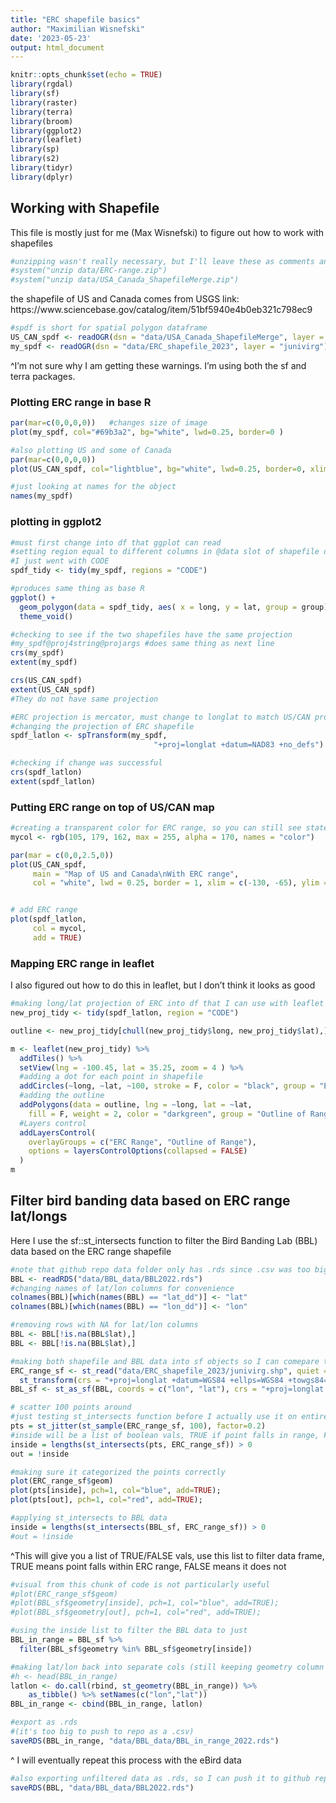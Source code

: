 ```yaml
---
title: "ERC shapefile basics"
author: "Maximilian Wisnefski"
date: '2023-05-23'
output: html_document
---
```


```r
knitr::opts_chunk$set(echo = TRUE)
library(rgdal)
library(sf)
library(raster)
library(terra)
library(broom)
library(ggplot2)
library(leaflet)
library(sp)
library(s2)
library(tidyr)
library(dplyr)
```




## Working with Shapefile
This file is mostly just for me (Max Wisnefski) to figure out how to work with shapefiles


```r
#unzipping wasn't really necessary, but I'll leave these as comments anyways
#system("unzip data/ERC-range.zip")
#system("unzip data/USA_Canada_ShapefileMerge.zip")
```

the shapefile of US and Canada comes from USGS
link: https://www.sciencebase.gov/catalog/item/51bf5940e4b0eb321c798ec9 

```r
#spdf is short for spatial polygon dataframe
US_CAN_spdf <- readOGR(dsn = "data/USA_Canada_ShapefileMerge", layer = "USA_Canada_ShapefileMerge", verbose = TRUE)
my_spdf <- readOGR(dsn = "data/ERC_shapefile_2023", layer = "junivirg")
```
^I'm not sure why I am getting these warnings. I'm using both the sf and terra packages. 


### Plotting ERC range in base R
```r
par(mar=c(0,0,0,0))   #changes size of image
plot(my_spdf, col="#69b3a2", bg="white", lwd=0.25, border=0 )
```

```r
#also plotting US and some of Canada
par(mar=c(0,0,0,0))
plot(US_CAN_spdf, col="lightblue", bg="white", lwd=0.25, border=0, xlim = c(-130, -65), ylim = c(20,50))
```




```r
#just looking at names for the object 
names(my_spdf)
```


### plotting in ggplot2
```r
#must first change into df that ggplot can read
#setting region equal to different columns in @data slot of shapefile does not seem to change output at all
#I just went with CODE
spdf_tidy <- tidy(my_spdf, regions = "CODE")
```

```r
#produces same thing as base R
ggplot() +
  geom_polygon(data = spdf_tidy, aes( x = long, y = lat, group = group), fill="#69b3a2", color="white") +
  theme_void() 
```




```r
#checking to see if the two shapefiles have the same projection
#my_spdf@proj4string@projargs #does same thing as next line
crs(my_spdf)
extent(my_spdf)

crs(US_CAN_spdf)
extent(US_CAN_spdf)
#They do not have same projection
```


```r
#ERC projection is mercator, must change to longlat to match US/CAN projection
#changing the projection of ERC shapefile
spdf_latlon <- spTransform(my_spdf,
                                "+proj=longlat +datum=NAD83 +no_defs")
```


```r
#checking if change was successful
crs(spdf_latlon)
extent(spdf_latlon)
```

### Putting ERC range on top of US/CAN map

```r
#creating a transparent color for ERC range, so you can still see state boundaries
mycol <- rgb(105, 179, 162, max = 255, alpha = 170, names = "color")

par(mar = c(0,0,2.5,0))
plot(US_CAN_spdf,
     main = "Map of US and Canada\nWith ERC range",
     col = "white", lwd = 0.25, border = 1, xlim = c(-130, -65), ylim = c(25,50))


# add ERC range
plot(spdf_latlon,
     col = mycol,
     add = TRUE)
```

### Mapping ERC range in leaflet

I also figured out how to do this in leaflet, but I don't think it looks as good

```r
#making long/lat projection of ERC into df that I can use with leaflet
new_proj_tidy <- tidy(spdf_latlon, region = "CODE")
```


```r
outline <- new_proj_tidy[chull(new_proj_tidy$long, new_proj_tidy$lat),]

m <- leaflet(new_proj_tidy) %>% 
  addTiles() %>% 
  setView(lng = -100.45, lat = 35.25, zoom = 4 ) %>%
  #adding a dot for each point in shapefile
  addCircles(~long, ~lat, ~100, stroke = F, color = "black", group = "ERC Range") %>%
  #adding the outline
  addPolygons(data = outline, lng = ~long, lat = ~lat,
    fill = F, weight = 2, color = "darkgreen", group = "Outline of Range") %>%
  #Layers control
  addLayersControl(
    overlayGroups = c("ERC Range", "Outline of Range"),
    options = layersControlOptions(collapsed = FALSE)
  )
m
```


## Filter bird banding data based on ERC range lat/longs

Here I use the sf::st_intersects function to filter the Bird Banding Lab (BBL) data based on the ERC range shapefile

```r
#note that github repo data folder only has .rds since .csv was too big
BBL <- readRDS("data/BBL_data/BBL2022.rds")
#changing names of lat/lon columns for convenience
colnames(BBL)[which(names(BBL) == "lat_dd")] <- "lat"
colnames(BBL)[which(names(BBL) == "lon_dd")] <- "lon"
```

```r
#removing rows with NA for lat/lon columns
BBL <- BBL[!is.na(BBL$lat),]
BBL <- BBL[!is.na(BBL$lat),]
```


```r
#making both shapefile and BBL data into sf objects so I can comepare the lats/lons
ERC_range_sf <- st_read("data/ERC_shapefile_2023/junivirg.shp", quiet = TRUE) %>%
  st_transform(crs = "+proj=longlat +datum=WGS84 +ellps=WGS84 +towgs84=0,0,0")
BBL_sf <- st_as_sf(BBL, coords = c("lon", "lat"), crs = "+proj=longlat +datum=WGS84 +ellps=WGS84 +towgs84=0,0,0")
```


```r
# scatter 100 points around
#just testing st_intersects function before I actually use it on entire data set
pts = st_jitter(st_sample(ERC_range_sf, 100), factor=0.2)
#inside will be a list of boolean vals, TRUE if point falls in range, FALSE otherwise
inside = lengths(st_intersects(pts, ERC_range_sf)) > 0
out = !inside
```


```r
#making sure it categorized the points correctly
plot(ERC_range_sf$geom)
plot(pts[inside], pch=1, col="blue", add=TRUE);
plot(pts[out], pch=1, col="red", add=TRUE);
```

```r
#applying st_intersects to BBL data
inside = lengths(st_intersects(BBL_sf, ERC_range_sf)) > 0
#out = !inside
```

^This will give you a list of TRUE/FALSE vals, use this list to filter data frame, TRUE means point falls within ERC range, FALSE means it does not

```r
#visual from this chunk of code is not particularly useful 
#plot(ERC_range_sf$geom)
#plot(BBL_sf$geometry[inside], pch=1, col="blue", add=TRUE);
#plot(BBL_sf$geometry[out], pch=1, col="red", add=TRUE);
```


```r
#using the inside list to filter the BBL data to just 
BBL_in_range = BBL_sf %>%
  filter(BBL_sf$geometry %in% BBL_sf$geometry[inside])
```



```r
#making lat/lon back into separate cols (still keeping geometry column in case it ends up being useful)
#h <- head(BBL_in_range)
latlon <- do.call(rbind, st_geometry(BBL_in_range)) %>% 
    as_tibble() %>% setNames(c("lon","lat"))
BBL_in_range <- cbind(BBL_in_range, latlon)
```



```r
#export as .rds
#(it's too big to push to repo as a .csv)
saveRDS(BBL_in_range, "data/BBL_data/BBL_in_range_2022.rds")
```

^ I will eventually repeat this process with the eBird data

```r
#also exporting unfiltered data as .rds, so I can push it to github repo 
saveRDS(BBL, "data/BBL_data/BBL2022.rds")
```




